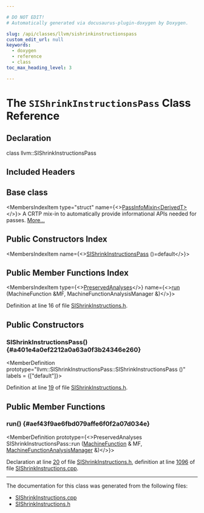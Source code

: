 ```yaml
---

# DO NOT EDIT!
# Automatically generated via docusaurus-plugin-doxygen by Doxygen.

slug: /api/classes/llvm/sishrinkinstructionspass
custom_edit_url: null
keywords:
  - doxygen
  - reference
  - class
toc_max_heading_level: 3

---
```





# The `SIShrinkInstructionsPass` Class Reference

<DoxygenPage pluginConfig={pluginConfig}>



## Declaration

<CodeBlock>class llvm::SIShrinkInstructionsPass</CodeBlock>

## Included Headers

<IncludesList>
<IncludesListItem
  filePath="Target/AMDGPU/SIShrinkInstructions.h"
  permalink="/docs/api/files/lib/lib/target/lib/target/amdgpu/sishrinkinstructions-h"
  isLocal="true" />
</IncludesList>

## Base class

<MembersIndex>

<MembersIndexItem
  type="struct"
  name={<><a href="/docs/api/structs/llvm/passinfomixin">PassInfoMixin&lt;DerivedT&gt;</a></>}>
A CRTP mix-in to automatically provide informational APIs needed for passes. <a href="/docs/api/structs/llvm/passinfomixin/#details">More...</a>
</MembersIndexItem>

</MembersIndex>

## Public Constructors Index

<MembersIndex>

<MembersIndexItem
  name={<><a href="#a401e4a0ef2212a0a63a0f3b24346e260">SIShrinkInstructionsPass</a> ()=default</>}>
</MembersIndexItem>

</MembersIndex>

## Public Member Functions Index

<MembersIndex>

<MembersIndexItem
  type={<><a href="/docs/api/classes/llvm/preservedanalyses">PreservedAnalyses</a></>}
  name={<><a href="#aef43f9ae6fbd079affe6f0f2a07d034e">run</a> (MachineFunction &amp;MF, MachineFunctionAnalysisManager &amp;)</>}>
</MembersIndexItem>

</MembersIndex>


Definition at line 16 of file <a href="/docs/api/files/lib/lib/target/lib/target/amdgpu/sishrinkinstructions-h">SIShrinkInstructions.h</a>.

<SectionDefinition>

## Public Constructors

### SIShrinkInstructionsPass() {#a401e4a0ef2212a0a63a0f3b24346e260}

<MemberDefinition
  prototype="llvm::SIShrinkInstructionsPass::SIShrinkInstructionsPass ()"
  labels = {["default"]}>

Definition at line <a href="/docs/api/files/lib/lib/target/lib/target/amdgpu/sishrinkinstructions-h/#l00019">19</a> of file <a href="/docs/api/files/lib/lib/target/lib/target/amdgpu/sishrinkinstructions-h">SIShrinkInstructions.h</a>.
</MemberDefinition>

</SectionDefinition>

<SectionDefinition>

## Public Member Functions

### run() {#aef43f9ae6fbd079affe6f0f2a07d034e}

<MemberDefinition
  prototype={<>PreservedAnalyses SIShrinkInstructionsPass::run (<a href="/docs/api/classes/llvm/machinefunction">MachineFunction</a> &amp; MF, <a href="/docs/api/namespaces/llvm/#a064825a8817522ca733ac413a7122d36">MachineFunctionAnalysisManager</a> &amp;)</>}>

Declaration at line <a href="/docs/api/files/lib/lib/target/lib/target/amdgpu/sishrinkinstructions-h/#l00020">20</a> of file <a href="/docs/api/files/lib/lib/target/lib/target/amdgpu/sishrinkinstructions-h">SIShrinkInstructions.h</a>, definition at line <a href="/docs/api/files/lib/lib/target/lib/target/amdgpu/sishrinkinstructions-cpp/#l01096">1096</a> of file <a href="/docs/api/files/lib/lib/target/lib/target/amdgpu/sishrinkinstructions-cpp">SIShrinkInstructions.cpp</a>.
</MemberDefinition>

</SectionDefinition>

<hr/>

The documentation for this class was generated from the following files:

<ul>
<li><a href="/docs/api/files/lib/lib/target/lib/target/amdgpu/sishrinkinstructions-cpp">SIShrinkInstructions.cpp</a></li>
<li><a href="/docs/api/files/lib/lib/target/lib/target/amdgpu/sishrinkinstructions-h">SIShrinkInstructions.h</a></li>
</ul>

</DoxygenPage>
